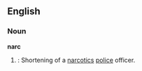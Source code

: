 ==English==

===Noun===
'''narc'''
# {{cattag|slang}}: Shortening of a [[narcotic]]s [[police]] officer.